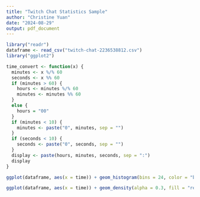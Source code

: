 ---
title: "Twitch Chat Statistics Sample"
author: "Christine Yuan"
date: "2024-08-29"
output: pdf_document
---

```{r}
library("readr")
dataframe <- read_csv("twitch-chat-2236538812.csv")
library("ggplot2")
```


```{r}
time_convert <- function(x) {
  minutes <- x %/% 60
  seconds <- x %% 60
  if (minutes > 60) { 
    hours <- minutes %/% 60
    minutes <- minutes %% 60
  }
  else {
    hours = "00"
  }
  if (minutes < 10) {
    minutes <- paste("0", minutes, sep = "")
  }
  if (seconds < 10) {
    seconds <- paste("0", seconds, sep = "")
  }
  display <- paste(hours, minutes, seconds, sep = ":")
  display
}
```

\newpage

```{r}
ggplot(dataframe, aes(x = time)) + geom_histogram(bins = 24, color = "black", fill = "lightblue") + xlab("Hour") + ylab("Frequency") + scale_x_continuous(label = seq(0, 11), breaks = seq(0, 41258, 3600)) + labs(title = "Distribution of Messages over Time") + theme_minimal()

```

\newpage 

```{r}
ggplot(dataframe, aes(x = time)) + geom_density(alpha = 0.3, fill = "red") + xlab("Hour") + ylab("Density") + scale_x_continuous(label = seq(0, 11), breaks = seq(0, 41258, 3600)) + labs(title = "Density of Messages over Time") + theme_minimal()
```